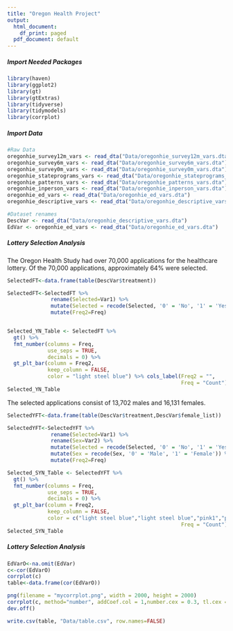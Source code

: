 ```yaml
---
title: "Oregon Health Project"
output:
  html_document:
    df_print: paged
  pdf_document: default
---
```

##### Import Needed Packages
```r
library(haven)
library(ggplot2)
library(gt)
library(gtExtras)
library(tidyverse)
library(tidymodels)
library(corrplot)
```

##### Import Data
```r
#Raw Data
oregonhie_survey12m_vars <- read_dta("Data/oregonhie_survey12m_vars.dta")
oregonhie_survey6m_vars <- read_dta("Data/oregonhie_survey6m_vars.dta")
oregonhie_survey0m_vars <- read_dta("Data/oregonhie_survey0m_vars.dta")
oregonhie_stateprograms_vars <- read_dta("Data/oregonhie_stateprograms_vars.dta")
oregonhie_patterns_vars <- read_dta("Data/oregonhie_patterns_vars.dta")
oregonhie_inperson_vars <- read_dta("Data/oregonhie_inperson_vars.dta")
oregonhie_ed_vars <- read_dta("Data/oregonhie_ed_vars.dta")
oregonhie_descriptive_vars <- read_dta("Data/oregonhie_descriptive_vars.dta")

#Dataset renames
DescVar <- read_dta("Data/oregonhie_descriptive_vars.dta")
EdVar <- oregonhie_ed_vars <- read_dta("Data/oregonhie_ed_vars.dta")
```

##### Lottery Selection Analysis
The Oregon Health Study had over 70,000 applications for the healthcare lottery. Of the 70,000 applications, approximately 64% were selected. 
```r
SelectedFT<-data.frame(table(DescVar$treatment))

SelectedFT<-SelectedFT %>%
              rename(Selected=Var1) %>%
              mutate(Selected = recode(Selected, '0' = 'No', '1' = 'Yes')) %>%
              mutate(Freq2=Freq)


Selected_YN_Table <- SelectedFT %>%
  gt() %>%
  fmt_number(columns = Freq,
             use_seps = TRUE,
             decimals = 0) %>%
  gt_plt_bar(column = Freq2,
             keep_column = FALSE,
             color = "light steel blue") %>% cols_label(Freq2 = "",
                                                        Freq = "Count")
Selected_YN_Table
```

The selected applications consist of 13,702 males and 16,131 females. 
```r
SelectedYFT<-data.frame(table(DescVar$treatment,DescVar$female_list))

SelectedYFT<-SelectedYFT %>%
              rename(Selected=Var1) %>%
              rename(Sex=Var2) %>%
              mutate(Selected = recode(Selected, '0' = 'No', '1' = 'Yes')) %>%
              mutate(Sex = recode(Sex, '0' = 'Male', '1' = 'Female')) %>%
              mutate(Freq2=Freq)

Selected_SYN_Table <- SelectedYFT %>%
  gt() %>%
  fmt_number(columns = Freq,
             use_seps = TRUE,
             decimals = 0) %>%
  gt_plt_bar(column = Freq2,
             keep_column = FALSE,
             color = c("light steel blue","light steel blue","pink1","pink1")) %>% cols_label(Freq2 = "",
                                                        Freq = "Count")
Selected_SYN_Table
```

##### Lottery Selection Analysis
```r
EdVarO<-na.omit(EdVar)
c<-cor(EdVarO)
corrplot(c)
table<-data.frame(cor(EdVarO))

png(filename = "mycorrplot.png", width = 2000, height = 2000)
corrplot(c, method="number", addCoef.col = 1,number.cex = 0.3, tl.cex = 0.4)
dev.off()

write.csv(table, "Data/table.csv", row.names=FALSE)
```

